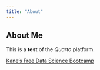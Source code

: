 ```yaml
---
title: "About"
---
```


## About Me
This is a **test** of the *Quarto* platform.

[Kane's Free Data Science Bootcamp](https://bootcamp.davidkane.info)